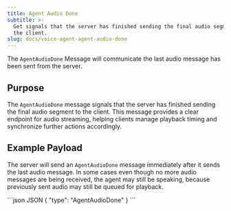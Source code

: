 ```yaml
---
title: Agent Audio Done
subtitle: >-
  Get signals that the server has finished sending the final audio segment to
  the client.
slug: docs/voice-agent-agent-audio-done
---
```


<Markdown src="../snippets/voice-agent.mdx" />

The `AgentAudioDone` Message will communicate the last audio message has been sent from the server.

## Purpose

The `AgentAudioDone` message signals that the server has finished sending the final audio segment to the client. This message provides a clear endpoint for audio streaming, helping clients manage playback timing and synchronize further actions accordingly.

## Example Payload

The server will send an `AgentAudioDone` message immediately after it sends the last audio message. In some cases even though no more audio messages are being received, the agent may still be speaking, because previously sent audio may still be queued for playback.

<CodeGroup>
  ```json JSON
  {
    "type": "AgentAudioDone"
  }
  ```
</CodeGroup>


